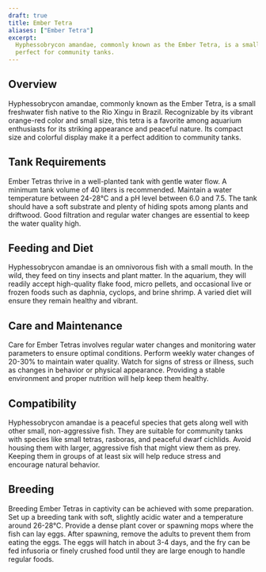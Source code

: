 ```yaml
---
draft: true
title: Ember Tetra
aliases: ["Ember Tetra"]
excerpt:
  Hyphessobrycon amandae, commonly known as the Ember Tetra, is a small, vibrant fish with a stunning orange-red color,
  perfect for community tanks.
---
```


## Overview

Hyphessobrycon amandae, commonly known as the Ember Tetra, is a small freshwater fish native to the Rio Xingu in Brazil.
Recognizable by its vibrant orange-red color and small size, this tetra is a favorite among aquarium enthusiasts for its
striking appearance and peaceful nature. Its compact size and colorful display make it a perfect addition to community
tanks.

## Tank Requirements

Ember Tetras thrive in a well-planted tank with gentle water flow. A minimum tank volume of 40 liters is recommended.
Maintain a water temperature between 24-28°C and a pH level between 6.0 and 7.5. The tank should have a soft substrate
and plenty of hiding spots among plants and driftwood. Good filtration and regular water changes are essential to keep
the water quality high.

## Feeding and Diet

Hyphessobrycon amandae is an omnivorous fish with a small mouth. In the wild, they feed on tiny insects and plant
matter. In the aquarium, they will readily accept high-quality flake food, micro pellets, and occasional live or frozen
foods such as daphnia, cyclops, and brine shrimp. A varied diet will ensure they remain healthy and vibrant.

## Care and Maintenance

Care for Ember Tetras involves regular water changes and monitoring water parameters to ensure optimal conditions.
Perform weekly water changes of 20-30% to maintain water quality. Watch for signs of stress or illness, such as changes
in behavior or physical appearance. Providing a stable environment and proper nutrition will help keep them healthy.

## Compatibility

Hyphessobrycon amandae is a peaceful species that gets along well with other small, non-aggressive fish. They are
suitable for community tanks with species like small tetras, rasboras, and peaceful dwarf cichlids. Avoid housing them
with larger, aggressive fish that might view them as prey. Keeping them in groups of at least six will help reduce
stress and encourage natural behavior.

## Breeding

Breeding Ember Tetras in captivity can be achieved with some preparation. Set up a breeding tank with soft, slightly
acidic water and a temperature around 26-28°C. Provide a dense plant cover or spawning mops where the fish can lay eggs.
After spawning, remove the adults to prevent them from eating the eggs. The eggs will hatch in about 3-4 days, and the
fry can be fed infusoria or finely crushed food until they are large enough to handle regular foods.
